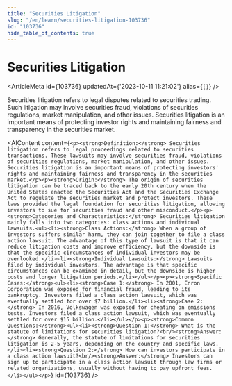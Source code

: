 ```yaml
---
title: "Securities Litigation"
slug: "/en/learn/securities-litigation-103736"
id: "103736"
hide_table_of_contents: true
---
```



# Securities Litigation

<ArticleMeta id={103736} updatedAt={'2023-10-11 11:21:02'} alias={`[]`} />
<div className='border-solid border-b border-t-0 my-4 border-[var(--ifm-color-gray-300)]' />

Securities litigation refers to legal disputes related to securities trading. Such litigation may involve securities fraud, violations of securities regulations, market manipulation, and other issues. Securities litigation is an important means of protecting investor rights and maintaining fairness and transparency in the securities market.

<AIContent content={`<p><strong>Definition:</strong> Securities litigation refers to legal proceedings related to securities transactions. These lawsuits may involve securities fraud, violations of securities regulations, market manipulation, and other issues. Securities litigation is an important means of protecting investors' rights and maintaining fairness and transparency in the securities market.</p><p><strong>Origin:</strong> The origin of securities litigation can be traced back to the early 20th century when the United States enacted the Securities Act and the Securities Exchange Act to regulate the securities market and protect investors. These laws provided the legal foundation for securities litigation, allowing investors to sue for securities fraud and other misconduct.</p><p><strong>Categories and Characteristics:</strong> Securities litigation mainly falls into two categories: class actions and individual lawsuits.<ul><li><strong>Class Actions:</strong> When a group of investors suffers similar harm, they can join together to file a class action lawsuit. The advantage of this type of lawsuit is that it can reduce litigation costs and improve efficiency, but the downside is that the specific circumstances of individual investors may be overlooked.</li><li><strong>Individual Lawsuits:</strong> Lawsuits filed by individual investors. The advantage is that specific circumstances can be examined in detail, but the downside is higher costs and longer litigation periods.</li></ul></p><p><strong>Specific Cases:</strong><ul><li><strong>Case 1:</strong> In 2001, Enron Corporation was exposed for financial fraud, leading to its bankruptcy. Investors filed a class action lawsuit, which was eventually settled for over $7 billion.</li><li><strong>Case 2:</strong> In 2016, Volkswagen was exposed for cheating on emissions tests. Investors filed a class action lawsuit, which was eventually settled for over $15 billion.</li></ul></p><p><strong>Common Questions:</strong><ul><li><strong>Question 1:</strong> What is the statute of limitations for securities litigation?<br/><strong>Answer:</strong> Generally, the statute of limitations for securities litigation is 2-5 years, depending on the country and specific laws.</li><li><strong>Question 2:</strong> How can investors participate in a class action lawsuit?<br/><strong>Answer:</strong> Investors can sign up to participate in a class action lawsuit through law firms or related organizations, usually without having to pay upfront fees.</li></ul></p>`} id={103736} />
